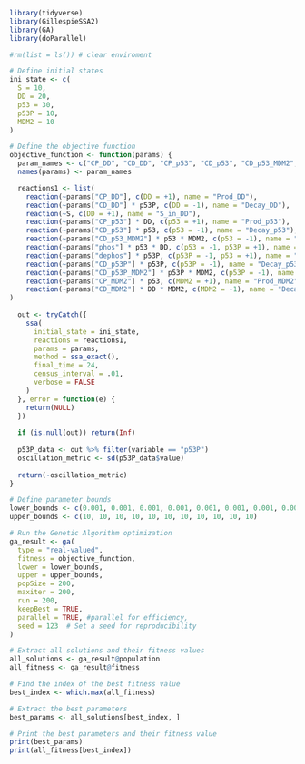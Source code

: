 ```r
library(tidyverse)
library(GillespieSSA2)
library(GA)
library(doParallel)
```

```r
#rm(list = ls()) # clear enviroment

# Define initial states
ini_state <- c(
  S = 10, 
  DD = 20, 
  p53 = 30, 
  p53P = 10,
  MDM2 = 10
)

# Define the objective function
objective_function <- function(params) {
  param_names <- c("CP_DD", "CD_DD", "CP_p53", "CD_p53", "CD_p53_MDM2", "phos", "dephos", "CD_p53P", "CD_p53P_MDM2", "CP_MDM2", "CD_MDM2")
  names(params) <- param_names

  reactions1 <- list(
    reaction(~params["CP_DD"], c(DD = +1), name = "Prod_DD"),
    reaction(~params["CD_DD"] * p53P, c(DD = -1), name = "Decay_DD"),
    reaction(~S, c(DD = +1), name = "S_in_DD"), 
    reaction(~params["CP_p53"] * DD, c(p53 = +1), name = "Prod_p53"),
    reaction(~params["CD_p53"] * p53, c(p53 = -1), name = "Decay_p53"),
    reaction(~params["CD_p53_MDM2"] * p53 * MDM2, c(p53 = -1), name = "Inhibition_p53_MDM2"),
    reaction(~params["phos"] * p53 * DD, c(p53 = -1, p53P = +1), name = "Phos_p53"),
    reaction(~params["dephos"] * p53P, c(p53P = -1, p53 = +1), name = "Dephos_p53P"),
    reaction(~params["CD_p53P"] * p53P, c(p53P = -1), name = "Decay_p53P"),
    reaction(~params["CD_p53P_MDM2"] * p53P * MDM2, c(p53P = -1), name = "Inhibition_p53P_MDM2"),
    reaction(~params["CP_MDM2"] * p53, c(MDM2 = +1), name = "Prod_MDM2"),
    reaction(~params["CD_MDM2"] * DD * MDM2, c(MDM2 = -1), name = "Decay_MDM2")
)
  
  out <- tryCatch({
    ssa(
      initial_state = ini_state,
      reactions = reactions1,
      params = params,
      method = ssa_exact(),
      final_time = 24,
      census_interval = .01,
      verbose = FALSE
    )
  }, error = function(e) {
    return(NULL)
  })
  
  if (is.null(out)) return(Inf)
  
  p53P_data <- out %>% filter(variable == "p53P")
  oscillation_metric <- sd(p53P_data$value)
  
  return(-oscillation_metric)
}
```

```r
# Define parameter bounds
lower_bounds <- c(0.001, 0.001, 0.001, 0.001, 0.001, 0.001, 0.001, 0.001, 0.001, 0.001, 0.001)
upper_bounds <- c(10, 10, 10, 10, 10, 10, 10, 10, 10, 10, 10)

# Run the Genetic Algorithm optimization
ga_result <- ga(
  type = "real-valued",
  fitness = objective_function,
  lower = lower_bounds,
  upper = upper_bounds,
  popSize = 200,
  maxiter = 200,
  run = 200,
  keepBest = TRUE,
  parallel = TRUE, #parallel for efficiency,
  seed = 123  # Set a seed for reproducibility
)

# Extract all solutions and their fitness values
all_solutions <- ga_result@population
all_fitness <- ga_result@fitness

# Find the index of the best fitness value
best_index <- which.max(all_fitness)

# Extract the best parameters
best_params <- all_solutions[best_index, ]

# Print the best parameters and their fitness value
print(best_params)
print(all_fitness[best_index])
```